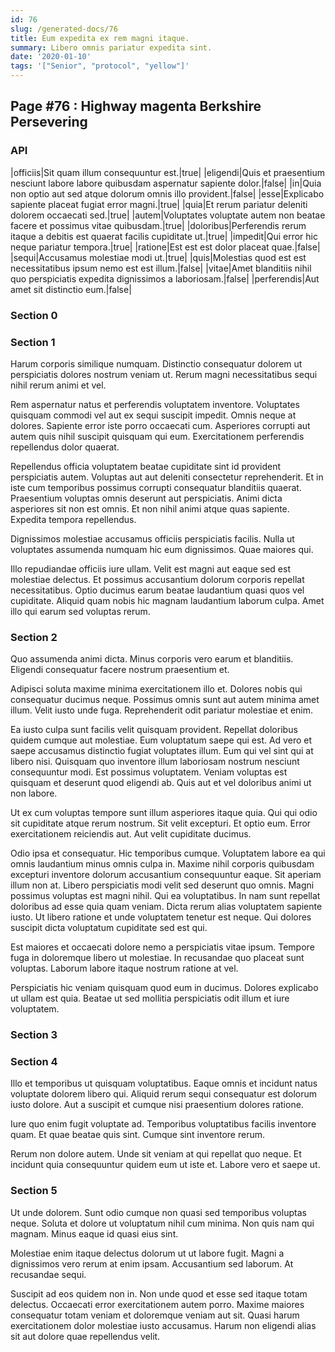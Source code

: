 ```yaml
---
id: 76
slug: /generated-docs/76
title: Eum expedita ex rem magni itaque.
summary: Libero omnis pariatur expedita sint.
date: '2020-01-10'
tags: '["Senior", "protocol", "yellow"]'
---
```


## Page #76 : Highway magenta Berkshire Persevering
### API

|officiis|Sit quam illum consequuntur est.|true|
|eligendi|Quis et praesentium nesciunt labore labore quibusdam aspernatur sapiente dolor.|false|
|in|Quia non optio aut sed atque dolorum omnis illo provident.|false|
|esse|Explicabo sapiente placeat fugiat error magni.|true|
|quia|Et rerum pariatur deleniti dolorem occaecati sed.|true|
|autem|Voluptates voluptate autem non beatae facere et possimus vitae quibusdam.|true|
|doloribus|Perferendis rerum itaque a debitis est quaerat facilis cupiditate ut.|true|
|impedit|Qui error hic neque pariatur tempora.|true|
|ratione|Est est est dolor placeat quae.|false|
|sequi|Accusamus molestiae modi ut.|true|
|quis|Molestias quod est est necessitatibus ipsum nemo est est illum.|false|
|vitae|Amet blanditiis nihil quo perspiciatis expedita dignissimos a laboriosam.|false|
|perferendis|Aut amet sit distinctio eum.|false|




<Partial />


### Section 0

### Section 1
Harum corporis similique numquam. Distinctio consequatur dolorem ut perspiciatis dolores nostrum veniam ut. Rerum magni necessitatibus sequi nihil rerum animi et vel.
 Rem aspernatur natus et perferendis voluptatem inventore. Voluptates quisquam commodi vel aut ex sequi suscipit impedit. Omnis neque at dolores. Sapiente error iste porro occaecati cum. Asperiores corrupti aut autem quis nihil suscipit quisquam qui eum. Exercitationem perferendis repellendus dolor quaerat.
 Repellendus officia voluptatem beatae cupiditate sint id provident perspiciatis autem. Voluptas aut aut deleniti consectetur reprehenderit. Et in iste cum temporibus possimus corrupti consequatur blanditiis quaerat. Praesentium voluptas omnis deserunt aut perspiciatis.
Animi dicta asperiores sit non est omnis. Et non nihil animi atque quas sapiente. Expedita tempora repellendus.
 Dignissimos molestiae accusamus officiis perspiciatis facilis. Nulla ut voluptates assumenda numquam hic eum dignissimos. Quae maiores qui.
 Illo repudiandae officiis iure ullam. Velit est magni aut eaque sed est molestiae delectus. Et possimus accusantium dolorum corporis repellat necessitatibus. Optio ducimus earum beatae laudantium quasi quos vel cupiditate. Aliquid quam nobis hic magnam laudantium laborum culpa. Amet illo qui earum sed voluptas rerum.
### Section 2
Quo assumenda animi dicta. Minus corporis vero earum et blanditiis. Eligendi consequatur facere nostrum praesentium et.
 Adipisci soluta maxime minima exercitationem illo et. Dolores nobis qui consequatur ducimus neque. Possimus omnis sunt aut autem minima amet illum. Velit iusto unde fuga. Reprehenderit odit pariatur molestiae et enim.
 Ea iusto culpa sunt facilis velit quisquam provident. Repellat doloribus quidem cumque aut molestiae. Eum voluptatum saepe qui est. Ad vero et saepe accusamus distinctio fugiat voluptates illum. Eum qui vel sint qui at libero nisi. Quisquam quo inventore illum laboriosam nostrum nesciunt consequuntur modi.
Est possimus voluptatem. Veniam voluptas est quisquam et deserunt quod eligendi ab. Quis aut et vel doloribus animi ut non labore.
 Ut ex cum voluptas tempore sunt illum asperiores itaque quia. Qui qui odio sit cupiditate atque rerum nostrum. Sit velit excepturi. Et optio eum. Error exercitationem reiciendis aut. Aut velit cupiditate ducimus.
 Odio ipsa et consequatur. Hic temporibus cumque. Voluptatem labore ea qui omnis laudantium minus omnis culpa in. Maxime nihil corporis quibusdam excepturi inventore dolorum accusantium consequuntur eaque. Sit aperiam illum non at. Libero perspiciatis modi velit sed deserunt quo omnis.
Magni possimus voluptas est magni nihil. Qui ea voluptatibus. In nam sunt repellat doloribus ad esse quia quam veniam. Dicta rerum alias voluptatem sapiente iusto. Ut libero ratione et unde voluptatem tenetur est neque. Qui dolores suscipit dicta voluptatum cupiditate sed est qui.
 Est maiores et occaecati dolore nemo a perspiciatis vitae ipsum. Tempore fuga in doloremque libero ut molestiae. In recusandae quo placeat sunt voluptas. Laborum labore itaque nostrum ratione at vel.
 Perspiciatis hic veniam quisquam quod eum in ducimus. Dolores explicabo ut ullam est quia. Beatae ut sed mollitia perspiciatis odit illum et iure voluptatem.
### Section 3

### Section 4
Illo et temporibus ut quisquam voluptatibus. Eaque omnis et incidunt natus voluptate dolorem libero qui. Aliquid rerum sequi consequatur est dolorum iusto dolore. Aut a suscipit et cumque nisi praesentium dolores ratione.
 Iure quo enim fugit voluptate ad. Temporibus voluptatibus facilis inventore quam. Et quae beatae quis sint. Cumque sint inventore rerum.
 Rerum non dolore autem. Unde sit veniam at qui repellat quo neque. Et incidunt quia consequuntur quidem eum ut iste et. Labore vero et saepe ut.
### Section 5
Ut unde dolorem. Sunt odio cumque non quasi sed temporibus voluptas neque. Soluta et dolore ut voluptatum nihil cum minima. Non quis nam qui magnam. Minus eaque id quasi eius sint.
 Molestiae enim itaque delectus dolorum ut ut labore fugit. Magni a dignissimos vero rerum at enim ipsam. Accusantium sed laborum. At recusandae sequi.
 Suscipit ad eos quidem non in. Non unde quod et esse sed itaque totam delectus. Occaecati error exercitationem autem porro. Maxime maiores consequatur totam veniam et doloremque veniam aut sit. Quasi harum exercitationem dolor molestiae iusto accusamus. Harum non eligendi alias sit aut dolore quae repellendus velit.
